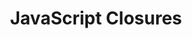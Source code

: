 ---
id: "web_tf_hard_001"
questionType: "TRUE_FALSE"
title: "JavaScript Closures"
statement: "Closures allow a function to access variables from its outer scope even after the outer function has returned."
difficulty: "HARD"
category: "Web Development"
correctAnswer: true
explanation: "Closures retain access to their lexical scope, enabling persistent variable access."
---